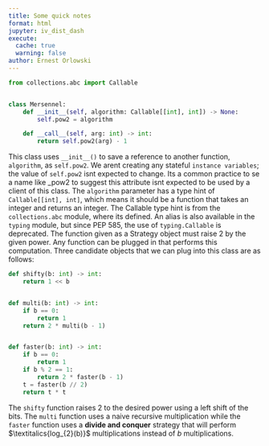 ```yaml
---
title: Some quick notes
format: html
jupyter: iv_dist_dash
execute:
  cache: true
  warning: false
author: Ernest Orlowski
---
```


```python
from collections.abc import Callable


class Mersennel:
    def __init__(self, algorithm: Callable[[int], int]) -> None:
        self.pow2 = algorithm

    def __call__(self, arg: int) -> int:
        return self.pow2(arg) - 1
```

This class uses `__init__()` to save a reference to another function, `algorithm`, as `self.pow2`.
We arent creating any stateful `instance variables`; the value of `self.pow2` isnt expected to change. Its a common practice to se a name like _pow2 to suggest this attribute isnt expected to be used by a client of this class. The `algorithm` parameter has a type hint of `Callable[[int], int]`, which means it should be a function that takes an integer and returns an integer. The Callable type hint is from the `collections.abc` module, where its defined. An alias is also available in the `typing` module, but since PEP 585, the use of `typing.Callable` is deprecated. The function given as a Strategy object must raise 2 by the given power. Any function can be plugged in that performs this computation. Three candidate objects that we can plug into this class are as follows:

```python
def shifty(b: int) -> int:
    return 1 << b


def multi(b: int) -> int:
    if b == 0:
        return 1
    return 2 * multi(b - 1)


def faster(b: int) -> int:
    if b == 0:
        return 1
    if b % 2 == 1:
        return 2 * faster(b - 1)
    t = faster(b // 2)
    return t * t
```
The `shifty` function raises 2 to the desired power using a left shift of the bits. The `multi` function
uses a naive recursive multiplication while the `faster` function uses a **divide and conquer** strategy
that will perform $\textitalics{log_{2}(b)}$ multiplications instead of $b$ multiplications.
